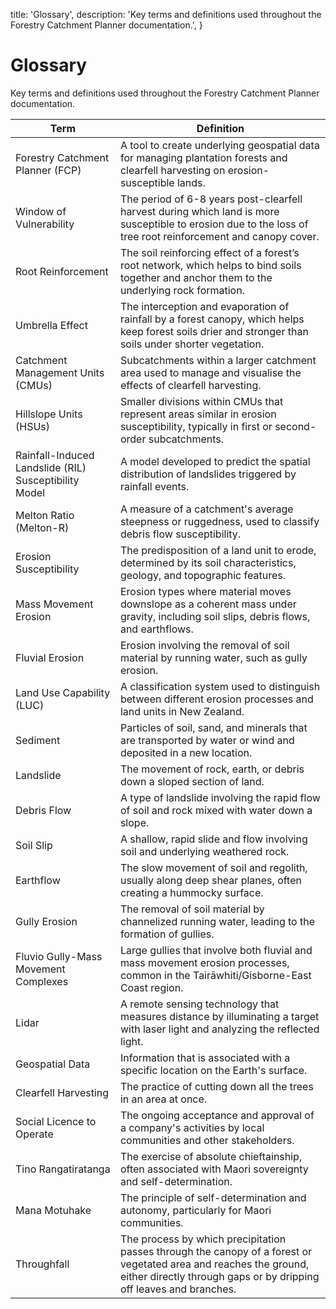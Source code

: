   title: 'Glossary',
  description:
    'Key terms and definitions used throughout the Forestry Catchment Planner documentation.',
}

# Glossary

Key terms and definitions used throughout the Forestry Catchment Planner documentation.

| Term | Definition |
| --- | --- |
| Forestry Catchment Planner (FCP) | A tool to create underlying geospatial data for managing plantation forests and clearfell harvesting on erosion-susceptible lands. |
| Window of Vulnerability | The period of 6-8 years post-clearfell harvest during which land is more susceptible to erosion due to the loss of tree root reinforcement and canopy cover. |
| Root Reinforcement | The soil reinforcing effect of a forest’s root network, which helps to bind soils together and anchor them to the underlying rock formation. |
| Umbrella Effect | The interception and evaporation of rainfall by a forest canopy, which helps keep forest soils drier and stronger than soils under shorter vegetation. |
| Catchment Management Units (CMUs) | Subcatchments within a larger catchment area used to manage and visualise the effects of clearfell harvesting.|
| Hillslope Units (HSUs) | Smaller divisions within CMUs that represent areas similar in erosion susceptibility, typically in first or second-order subcatchments. |
| Rainfall-Induced Landslide (RIL) Susceptibility Model | A model developed to predict the spatial distribution of landslides triggered by rainfall events. |
| Melton Ratio (Melton-R) | A measure of a catchment's average steepness or ruggedness, used to classify debris flow susceptibility. |
| Erosion Susceptibility | The predisposition of a land unit to erode, determined by its soil characteristics, geology, and topographic features. |
| Mass Movement Erosion | Erosion types where material moves downslope as a coherent mass under gravity, including soil slips, debris flows, and earthflows. |
| Fluvial Erosion | Erosion involving the removal of soil material by running water, such as gully erosion. |
| Land Use Capability (LUC) | A classification system used to distinguish between different erosion processes and land units in New Zealand. |
| Sediment | Particles of soil, sand, and minerals that are transported by water or wind and deposited in a new location. |
| Landslide | The movement of rock, earth, or debris down a sloped section of land. |
| Debris Flow | A type of landslide involving the rapid flow of soil and rock mixed with water down a slope. |
| Soil Slip | A shallow, rapid slide and flow involving soil and underlying weathered rock. |
| Earthflow | The slow movement of soil and regolith, usually along deep shear planes, often creating a hummocky surface. |
| Gully Erosion | The removal of soil material by channelized running water, leading to the formation of gullies. |
| Fluvio Gully-Mass Movement Complexes | Large gullies that involve both fluvial and mass movement erosion processes, common in the Tairāwhiti/Gisborne-East Coast region. |
| Lidar | A remote sensing technology that measures distance by illuminating a target with laser light and analyzing the reflected light. |
| Geospatial Data | Information that is associated with a specific location on the Earth's surface. |
| Clearfell Harvesting | The practice of cutting down all the trees in an area at once. |
| Social Licence to Operate | The ongoing acceptance and approval of a company's activities by local communities and other stakeholders. |
| Tino Rangatiratanga | The exercise of absolute chieftainship, often associated with Maori sovereignty and self-determination. |
| Mana Motuhake | The principle of self-determination and autonomy, particularly for Maori communities. |
| Throughfall | The process by which precipitation passes through the canopy of a forest or vegetated area and reaches the ground, either directly through gaps or by dripping off leaves and branches. |
